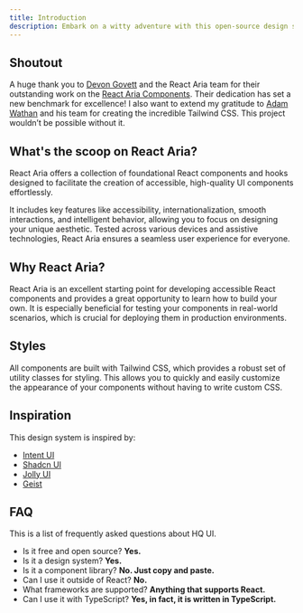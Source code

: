 ```yaml
---
title: Introduction
description: Embark on a witty adventure with this open-source design system using React Aria. Master troubleshooting tips to solve missing props in your React app.
---
```


## Shoutout
A huge thank you to [Devon Govett](https://x.com/devongovett) and the React Aria team for their outstanding work on the [React Aria Components](https://react-spectrum.adobe.com/react-aria). Their dedication has set a new benchmark for excellence! I also want to extend my gratitude to [Adam Wathan](https://x.com/adamwathan) and his team for creating the incredible Tailwind CSS. This project wouldn’t be possible without it.

## What's the scoop on React Aria?

React Aria offers a collection of foundational React components and hooks designed to facilitate the creation of accessible, high-quality UI components effortlessly.

It includes key features like accessibility, internationalization, smooth interactions, and intelligent behavior, allowing you to focus on designing your unique aesthetic. Tested across various devices and assistive technologies, React Aria ensures a seamless user experience for everyone.

## Why React Aria?

React Aria is an excellent starting point for developing accessible React components and provides a great opportunity to learn how to build your own. It is especially beneficial for testing your components in real-world scenarios, which is crucial for deploying them in production environments.

## Styles
All components are built with Tailwind CSS, which provides a robust set of utility classes for styling. This allows you to quickly and easily customize the appearance of your components without having to write custom CSS.

## Inspiration
This design system is inspired by:
* [Intent UI](https://intentui.com/)
* [Shadcn UI](https://ui.shadcn.com/)
* [Jolly UI](https://www.jollyui.dev/)
* [Geist](https://vercel.com/geist/introduction)

## FAQ
This is a list of frequently asked questions about HQ UI.

* Is it free and open source? **Yes.**
* Is it a design system? **Yes.**
* Is it a component library? **No. Just copy and paste.**
* Can I use it outside of React? **No.**
* What frameworks are supported? **Anything that supports React.**
* Can I use it with TypeScript? **Yes, in fact, it is written in TypeScript.**

